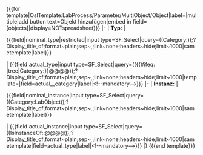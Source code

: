<includeonly><nowiki>{{{for template|OslTemplate:LabProcess/Parameter/MultiObject/Object|label=|multiple|add button text=Objekt hinzufügen|embed in field=</nowiki>{{{template}}}<nowiki>[objects]|display=NOTspreadsheet}}} </nowiki>
{{OslTemplate:LabProcess/Step/Form/Param/Multi/Header}}
<!-- NOMINAL TYPE-->
|-
| '''Typ:'''
<!-- | '''Soll''' | -->
| <div class='sfselect-restricted'><nowiki>{{{field|</nowiki>nominal_type<nowiki>|restricted|input type=SF_Select|query=</nowiki>((Category:{{{category|Object}}}))<nowiki>;?Display_title_of;format~plain;sep~,;link~none;headers~hide;limit~1000|sametemplate|label}}}</nowiki></div>
<!-- ACTUAL TYPE-->
<!-- | '''Ist''' | -->
| <nowiki>{{{field|</nowiki>actual_type<nowiki>|input type=SF_Select|query=((</nowiki>{{#ifeq: {{{category_input_type|tree}}}|tree|Category:}}<nowiki>@@@@));?Display_title_of;format~plain;sep~,;link~none;headers~hide;limit~1000|template=</nowiki>{{{template}}}<nowiki>|field=</nowiki>actual_{{{template_parameter}}}_category<nowiki>|label|<!--mandatory-->}}}</nowiki>
|-
| '''Instanz:'''
<!-- NOMINAL INSTANCE -->
<!-- | '''Soll''' | -->
| <div class='sfselect-restricted'><nowiki>{{{field|</nowiki>nominal_instance<nowiki>|input type=SF_Select|query=((Category:LabObject));?Display_title_of;format~plain;sep~,;link~none;headers~hide;limit~1000|sametemplate|label}}}</nowiki></div>
<!-- INSTANCE -->
<!-- | '''Ist''' | -->
| <nowiki>{{{field|</nowiki>actual_instance<nowiki>|input type=SF_Select|query=((IsInstanceOf::@@@@));?Display_title_of;format~plain;sep~,;link~none;headers~hide;limit~1000|sametemplate|field=</nowiki>actual_type<nowiki>|label|<!--mandatory-->}}}</nowiki>
|}
<nowiki>{{{end template}}}</nowiki></includeonly><!-- 

| <nowiki>{{{field|nominal_type|values from category=Physikalische Größe|class=physical_quantity|input type=combobox}}} 
| {{{field|nominal value}}} 
| <div class='tiny-input'>{{{field|nominal unit|class=nominal_unit|input type=SF_Select|query=((Attribut:@@@@));?Einheiten;format~plain;sep~,;link~none;mainlabel~-;headers~hide;limit~
200|sametemplate|field=property}}}</div>
| {{{field|actual value}}} 
| <div class='tiny-input'>{{{field|actual unit|input type=SF_Select|query=((Attribut:@@@@));?Einheiten;format~plain;sep~,;link~none;mainlabel~-;headers~hide;limit~200|sametemplate|field=property}}}</div>
|}
{{{end template}}} -->